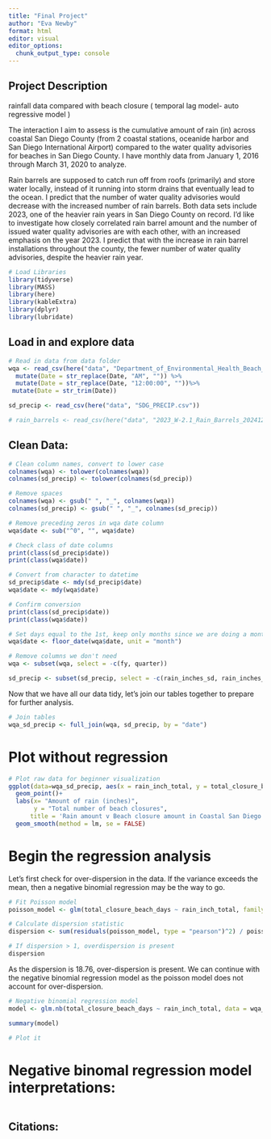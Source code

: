 ```yaml
---
title: "Final Project"
author: "Eva Newby"
format: html
editor: visual
editor_options: 
  chunk_output_type: console
---
```


## Project Description

rainfall data compared with beach closure ( temporal lag model- auto regressive model )

The interaction I aim to assess is the cumulative amount of rain (in) across coastal San Diego County (from 2 coastal stations, oceanide harbor and San Diego International Airport) compared to the water quality advisories for beaches in San Diego County. I have monthly data from January 1, 2016 through March 31, 2020 to analyze.

Rain barrels are supposed to catch run off from roofs (primarily) and store water locally, instead of it running into storm drains that eventually lead to the ocean. I predict that the number of water quality advisories would decrease with the increased number of rain barrels. Both data sets include 2023, one of the heavier rain years in San Diego County on record. I'd like to investigate how closely correlated rain barrel amount and the number of issued water quality advisories are with each other, with an increased emphasis on the year 2023. I predict that with the increase in rain barrel installations throughout the county, the fewer number of water quality advisories, despite the heavier rain year.

```r
# Load Libraries
library(tidyverse)
library(MASS)
library(here)
library(kableExtra)
library(dplyr)
library(lubridate)
```

## Load in and explore data

```r
# Read in data from data folder
wqa <- read_csv(here("data", "Department_of_Environmental_Health_Beach_Water_Quality_Advisories_20241203.csv")) %>% 
  mutate(Date = str_replace(Date, "AM", "")) %>% 
  mutate(Date = str_replace(Date, "12:00:00", ""))%>% 
 mutate(Date = str_trim(Date))

sd_precip <- read_csv(here("data", "SDG_PRECIP.csv")) 

# rain_barrels <- read_csv(here("data", "2023_W-2.1_Rain_Barrels_20241203.csv"))
```

## Clean Data:

```r
# Clean column names, convert to lower case
colnames(wqa) <- tolower(colnames(wqa))
colnames(sd_precip) <- tolower(colnames(sd_precip))

# Remove spaces
colnames(wqa) <- gsub(" ", "_", colnames(wqa))
colnames(sd_precip) <- gsub(" ", "_", colnames(sd_precip))

# Remove preceding zeros in wqa date column
wqa$date <- sub("^0", "", wqa$date)

```

```r
# Check class of date columns
print(class(sd_precip$date))
print(class(wqa$date))

# Convert from character to datetime
sd_precip$date <- mdy(sd_precip$date)
wqa$date <- mdy(wqa$date)

# Confirm conversion
print(class(sd_precip$date))
print(class(wqa$date))
```

```r
# Set days equal to the 1st, keep only months since we are doing a monthly analysis
wqa$date <- floor_date(wqa$date, unit = "month")
```

```r
# Remove columns we don't need
wqa <- subset(wqa, select = -c(fy, quarter))

sd_precip <- subset(sd_precip, select = -c(rain_inches_sd, rain_inches_osm))
```

Now that we have all our data tidy, let's join our tables together to prepare for further analysis.

```r
# Join tables
wqa_sd_precip <- full_join(wqa, sd_precip, by = "date")
```

# Plot without regression

```r
# Plot raw data for beginner visualization
ggplot(data=wqa_sd_precip, aes(x = rain_inch_total, y = total_closure_beach_days)) +
  geom_point()+
  labs(x= "Amount of rain (inches)",
       y = "Total number of beach closures",
      title = 'Rain amount v Beach closure amount in Coastal San Diego County from 2016-2020')+
  geom_smooth(method = lm, se = FALSE)
```

# Begin the regression analysis

Let's first check for over-dispersion in the data. If the variance exceeds the mean, then a negative binomial regression may be the way to go.

```r
# Fit Poisson model
poisson_model <- glm(total_closure_beach_days ~ rain_inch_total, family = poisson, data = wqa_sd_precip)

# Calculate dispersion statistic
dispersion <- sum(residuals(poisson_model, type = "pearson")^2) / poisson_model$df.residual

# If dispersion > 1, overdispersion is present
dispersion
```

As the dispersion is 18.76, over-dispersion is present. We can continue with the negative binomial regression model as the poisson model does not account for over-dispersion.

```r
# Negative binomial regression model
model <- glm.nb(total_closure_beach_days ~ rain_inch_total, data = wqa_sd_precip)

summary(model)
```

```r
# Plot it


```

# Negative binomal regression model interpretations:
```r

```


## Citations:
